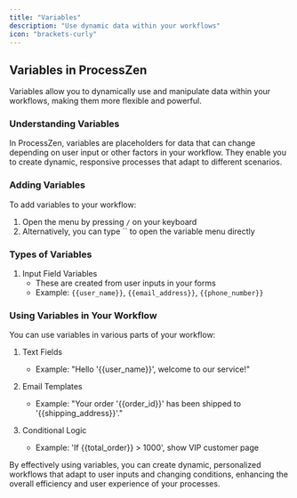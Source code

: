 ```yaml
---
title: "Variables"
description: "Use dynamic data within your workflows"
icon: "brackets-curly"
---
```


## Variables in ProcessZen

Variables allow you to dynamically use and manipulate data within your workflows, making them more flexible and powerful.

### Understanding Variables

In ProcessZen, variables are placeholders for data that can change depending on user input or other factors in your workflow. They enable you to create dynamic, responsive processes that adapt to different scenarios.

### Adding Variables

To add variables to your workflow:

1. Open the menu by pressing `/` on your keyboard
2. Alternatively, you can type `` to open the variable menu directly

### Types of Variables

1. Input Field Variables
   - These are created from user inputs in your forms
   - Example: `{{user_name}}`, `{{email_address}}`, `{{phone_number}}`

### Using Variables in Your Workflow

You can use variables in various parts of your workflow:

1. Text Fields

   - Example: "Hello '{{user_name}}', welcome to our service!"

2. Email Templates

   - Example: "Your order '{{order_id}}' has been shipped to '{{shipping_address}}'."

3. Conditional Logic
   - Example: 'If {{total_order}} > 1000', show VIP customer page

By effectively using variables, you can create dynamic, personalized workflows that adapt to user inputs and changing conditions, enhancing the overall efficiency and user experience of your processes.
